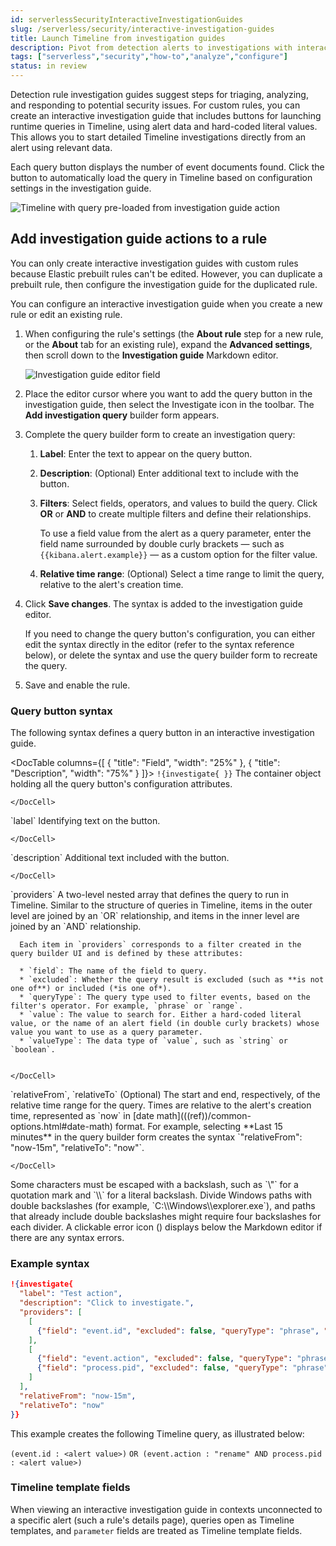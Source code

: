 ```yaml
---
id: serverlessSecurityInteractiveInvestigationGuides
slug: /serverless/security/interactive-investigation-guides
title: Launch Timeline from investigation guides
description: Pivot from detection alerts to investigations with interactive investigation guide actions.
tags: ["serverless","security","how-to","analyze","configure"]
status: in review
---
```


<div id="interactive-investigation-guides"></div>

Detection rule investigation guides suggest steps for triaging, analyzing, and responding to potential security issues. For custom rules, you can create an interactive investigation guide that includes buttons for launching runtime queries in <DocLink id="serverlessSecurityTimelinesUi">Timeline</DocLink>, using alert data and hard-coded literal values. This allows you to start detailed Timeline investigations directly from an alert using relevant data. 

<DocImage size="xl" url="../images/interactive-investigation-guides/-detections-ig-alert-flyout.png" alt="Alert details flyout with interactive investigation guide" />

Each query button displays the number of event documents found. Click the button to automatically load the query in Timeline based on configuration settings in the investigation guide.

![Timeline with query pre-loaded from investigation guide action](../images/interactive-investigation-guides/-detections-ig-timeline.png)

<div id="add-ig-actions-rule"></div>

## Add investigation guide actions to a rule

<DocCallOut title="Note">
You can only create interactive investigation guides with custom rules because Elastic prebuilt rules can't be edited. However, you can duplicate a prebuilt rule, then configure the investigation guide for the duplicated rule.
</DocCallOut>

You can configure an interactive investigation guide when you <DocLink id="serverlessSecurityRulesUiCreate">create a new rule</DocLink> or <DocLink id="serverlessSecurityRulesUiManagement" section="modify-existing-rules-settings">edit an existing rule</DocLink>. 

1. When configuring the rule's settings (the **About rule** step for a new rule, or the **About** tab for an existing rule), expand the **Advanced settings**, then scroll down to the **Investigation guide** Markdown editor.

    ![Investigation guide editor field](../images/interactive-investigation-guides/-detections-ig-investigation-guide-editor.png)

1. Place the editor cursor where you want to add the query button in the investigation guide, then select the Investigate icon in the toolbar. The **Add investigation query** builder form appears.

    <DocImage size="xl" url="../images/interactive-investigation-guides/-detections-ig-investigation-query-builder.png" alt="Add investigation guide UI" />

1. Complete the query builder form to create an investigation query:
    1. **Label**: Enter the text to appear on the query button.
    1. **Description**: (Optional) Enter additional text to include with the button.
    1. **Filters**: Select fields, operators, and values to build the query. Click **OR** or **AND** to create multiple filters and define their relationships.

        To use a field value from the alert as a query parameter, enter the field name surrounded by double curly brackets — such as `{{kibana.alert.example}}` — as a custom option for the filter value.

        <DocImage size="xl" url="../images/interactive-investigation-guides/-detections-ig-filters-field-custom-value.png" alt="Add investigation guide UI" />

    1. **Relative time range**: (Optional) Select a time range to limit the query, relative to the alert's creation time.

1. Click **Save changes**. The syntax is added to the investigation guide editor.

    <DocCallOut title="Note">
    If you need to change the query button's configuration, you can either edit the syntax directly in the editor (refer to the <DocLink id="serverlessSecurityInteractiveInvestigationGuides" section="query-button-syntax">syntax reference</DocLink> below), or delete the syntax and use the query builder form to recreate the query.
    </DocCallOut>

1. Save and enable the rule.

<div id="query-button-syntax"></div>

### Query button syntax

The following syntax defines a query button in an interactive investigation guide.

<DocTable columns={[
  {
    "title": "Field",
    "width": "25%"
  },
  {
    "title": "Description",
    "width": "75%"
  }
]}>
  <DocRow>
    <DocCell>`!{investigate{ }}`</DocCell>
    <DocCell>
      The container object holding all the query button's configuration attributes.
      
    </DocCell>
  </DocRow>
  <DocRow>
    <DocCell>`label`</DocCell>
    <DocCell>
      Identifying text on the button.
      
    </DocCell>
  </DocRow>
  <DocRow>
    <DocCell>`description`</DocCell>
    <DocCell>
      Additional text included with the button.
      
    </DocCell>
  </DocRow>
  <DocRow>
    <DocCell>`providers`</DocCell>
    <DocCell>
      A two-level nested array that defines the query to run in Timeline. Similar to the structure of queries in Timeline, items in the outer level are joined by an `OR` relationship, and items in the inner level are joined by an `AND` relationship.
      
      Each item in `providers` corresponds to a filter created in the query builder UI and is defined by these attributes:
      
      * `field`: The name of the field to query.
      * `excluded`: Whether the query result is excluded (such as **is not one of**) or included (*is one of*).
      * `queryType`: The query type used to filter events, based on the filter's operator. For example, `phrase` or `range`.
      * `value`: The value to search for. Either a hard-coded literal value, or the name of an alert field (in double curly brackets) whose value you want to use as a query parameter.
      * `valueType`: The data type of `value`, such as `string` or `boolean`.

      
    </DocCell>
  </DocRow>
  <DocRow>
    <DocCell>`relativeFrom`, `relativeTo`</DocCell>
    <DocCell>
      (Optional) The start and end, respectively, of the relative time range for the query. Times are relative to the alert's creation time, represented as `now` in [date math](((ref))/common-options.html#date-math) format. For example, selecting **Last 15 minutes** in the query builder form creates the syntax `"relativeFrom": "now-15m", "relativeTo": "now"`.
      
    </DocCell>
  </DocRow>
</DocTable>

<DocCallOut title="Note">
Some characters must be escaped with a backslash, such as `\"` for a quotation mark and `\\` for a literal backslash. Divide Windows paths with double backslashes (for example, `C:\\Windows\\explorer.exe`), and paths that already include double backslashes might require four backslashes for each divider. A clickable error icon (<DocIcon type="error" title="Error" />) displays below the Markdown editor if there are any syntax errors.
</DocCallOut>

### Example syntax

```json
!{investigate{
  "label": "Test action",
  "description": "Click to investigate.",
  "providers": [
    [
      {"field": "event.id", "excluded": false, "queryType": "phrase", "value": "{{event.id}}", "valueType": "string"}
    ],
    [
      {"field": "event.action", "excluded": false, "queryType": "phrase", "value": "rename", "valueType": "string"},
      {"field": "process.pid", "excluded": false, "queryType": "phrase", "value": "{{process.pid}}", "valueType": "string"}
    ]
  ],
  "relativeFrom": "now-15m",
  "relativeTo": "now"
}}
```

This example creates the following Timeline query, as illustrated below:

`(event.id : <alert value>)`
`OR (event.action : "rename" AND process.pid : <alert value>)`

<DocImage size="xl" url="../images/interactive-investigation-guides/-detections-ig-timeline-query.png" alt="Timeline query" />

### Timeline template fields

When viewing an interactive investigation guide in contexts unconnected to a specific alert (such a rule's details page), queries open as <DocLink id="serverlessSecurityTimelineTemplatesUi">Timeline templates</DocLink>, and `parameter` fields are treated as Timeline template fields.

<DocImage size="xl" url="../images/interactive-investigation-guides/-detections-ig-timeline-template-fields.png" alt="Timeline template" />

